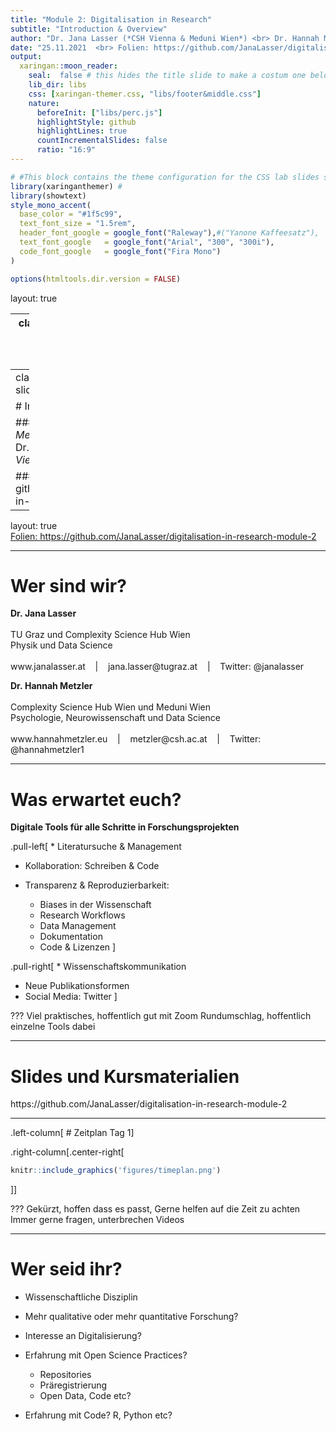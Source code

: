 ```yaml
---
title: "Module 2: Digitalisation in Research" 
subtitle: "Introduction & Overview"
author: "Dr. Jana Lasser (*CSH Vienna & Meduni Wien*) <br> Dr. Hannah Metzler  (*TU Graz & CSH Vienna*)"
date: "25.11.2021  <br> Folien: https://github.com/JanaLasser/digitalisation-in-research-module-2/"
output:
  xaringan::moon_reader:
    seal:  false # this hides the title slide to make a costum one below
    lib_dir: libs 
    css: [xaringan-themer.css, "libs/footer&middle.css"]
    nature:
      beforeInit: ["libs/perc.js"]
      highlightStyle: github
      highlightLines: true
      countIncrementalSlides: false
      ratio: "16:9"
---
```


```r
# #This block contains the theme configuration for the CSS lab slides style
library(xaringanthemer) #
library(showtext)
style_mono_accent(
  base_color = "#1f5c99",
  text_font_size = "1.5rem",
  header_font_google = google_font("Raleway"),#("Yanone Kaffeesatz"),
  text_font_google   = google_font("Arial", "300", "300i"),
  code_font_google   = google_font("Fira Mono")
)
```

```r
options(htmltools.dir.version = FALSE)
```

layout: true

---
class: inverse, center, middle, title-slide
background-image: url(figures/title_slide.svg)
background-size: contain


---
class: inverse, center, middle, title-slide

# Introduction & Overview


### Dr. Jana Lasser (*CSH Vienna & Meduni Wien*) <br> Dr. Hannah Metzler  (*TU Graz & CSH Vienna*)

#### Folien: github.com/JanaLasser/digitalisation-in-research-module-2

---
layout: true
<div class="my-footer"><span>
<a href ="https://github.com/JanaLasser/digitalisation-in-research-module-2"> Folien: https://github.com/JanaLasser/digitalisation-in-research-module-2  </a>
</span></div>

---

# Wer sind wir?

**Dr. Jana Lasser** <br> <br>
TU Graz und Complexity Science Hub Wien <br>
Physik und Data Science  <br> <br>
www.janalasser.at    |    jana.lasser@tugraz.at    |    Twitter: @janalasser <br>

**Dr. Hannah Metzler**  <br> <br>
Complexity Science Hub Wien und Meduni Wien <br>
Psychologie, Neurowissenschaft und Data Science <br> <br>
www.hannahmetzler.eu    |    metzler@csh.ac.at    |    Twitter: @hannahmetzler1

---

# Was erwartet euch? 

**Digitale Tools für alle Schritte in Forschungsprojekten**

.pull-left[
* Literatursuche & Management

* Kollaboration: Schreiben & Code

* Transparenz & Reproduzierbarkeit: 

    * Biases in der Wissenschaft
    * Research Workflows
    * Data Management
    * Dokumentation
    * Code & Lizenzen
]
    
.pull-right[
* Wissenschaftskommunikation

  * Neue Publikationsformen
  * Social Media: Twitter
]

???
Viel praktisches, hoffentlich gut mit Zoom
Rundumschlag, hoffentlich einzelne Tools dabei

---

# Slides und Kursmaterialien

https://github.com/JanaLasser/digitalisation-in-research-module-2

---

.left-column[
# Zeitplan Tag 1
]

.right-column[.center-right[
```r
knitr::include_graphics('figures/timeplan.png')
```
]]

???
Gekürzt, hoffen dass es passt, Gerne helfen auf die Zeit zu achten
Immer gerne fragen, unterbrechen
Videos


---

# Wer seid ihr?

* Wissenschaftliche Disziplin

* Mehr qualitative oder mehr quantitative Forschung?

* Interesse an Digitalisierung?

* Erfahrung mit Open Science Practices? 
  * Repositories
  * Präregistrierung
  * Open Data, Code etc?

* Erfahrung mit Code? R, Python etc?




